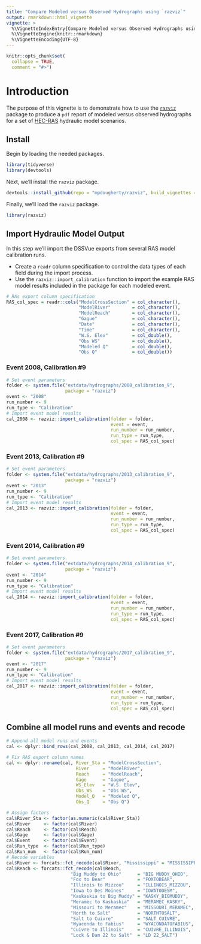 ```yaml
---
title: "Compare Modeled versus Observed Hydrographs using `razviz`"
output: rmarkdown::html_vignette
vignette: >
  %\VignetteIndexEntry{Compare Modeled versus Observed Hydrographs using `razviz`}
  %\VignetteEngine{knitr::rmarkdown}
  %\VignetteEncoding{UTF-8}
---
```


```r
knitr::opts_chunk$set(
  collapse = TRUE,
  comment = "#>")
```

# Introduction
The purpose of this vignette is to demonstrate how to use the [`razviz`](https://mpdougherty.github.io/razviz/) package to produce a `pdf` report of modeled versus observed hydrographs for a set of [HEC-RAS](https://www.hec.usace.army.mil/software/hec-ras/) hydraulic model scenarios. 

## Install
Begin by loading the needed packages. 
```r
library(tidyverse)
library(devtools)
```

Next, we'll install the `razviz` package. 
```r
devtools::install_github(repo = "mpdougherty/razviz", build_vignettes = TRUE)
```

Finally, we'll load the `razviz` package. 
```r
library(razviz)
```

## Import Hydraulic Model Output
In this step we'll import the DSSVue exports from several RAS model calibration runs. 

* Create a `readr` column specification to control the data types of each field during the import process.
* Use the `razviz::import_calibration` function to import the example RAS model results included in the package for each modeled event. 

```r
# RAs export column specification
RAS_col_spec = readr::cols("ModelCrossSection" = col_character(),
                           "ModelRiver"        = col_character(),
                           "ModelReach"        = col_character(),
                           "Gague"             = col_character(),
                           "Date"              = col_character(),
                           "Time"              = col_character(),
                           "W.S. Elev"         = col_double(),
                           "Obs WS"            = col_double(),
                           "Modeled Q"         = col_double(),
                           "Obs Q"             = col_double())
```

### Event 2008, Calibration #9
```r
# Set event parameters
folder <- system.file("extdata/hydrographs/2008_calibration_9",
                      package = "razviz")
event <- "2008"
run_number <- 9
run_type <- "Calibration"
# Import event model results
cal_2008 <- razviz::import_calibration(folder = folder,
                                       event = event,
                                       run_number = run_number,
                                       run_type = run_type,
                                       col_spec = RAS_col_spec)
```
### Event 2013, Calibration #9
```r
# Set event parameters
folder <- system.file("extdata/hydrographs/2013_calibration_9",
                      package = "razviz")
event <- "2013"
run_number <- 9
run_type <- "Calibration"
# Import event model results
cal_2013 <- razviz::import_calibration(folder = folder,
                                       event = event,
                                       run_number = run_number,
                                       run_type = run_type,
                                       col_spec = RAS_col_spec)
```

### Event 2014, Calibration #9
```r
# Set event parameters
folder <- system.file("extdata/hydrographs/2014_calibration_9",
                      package = "razviz")
event <- "2014"
run_number <- 9
run_type <- "Calibration"
# Import event model results
cal_2014 <- razviz::import_calibration(folder = folder,
                                       event = event,
                                       run_number = run_number,
                                       run_type = run_type,
                                       col_spec = RAS_col_spec)
```

### Event 2017, Calibration #9
```r
# Set event parameters
folder <- system.file("extdata/hydrographs/2017_calibration_9",
                      package = "razviz")
event <- "2017"
run_number <- 9
run_type <- "Calibration"
# Import event model results
cal_2017 <- razviz::import_calibration(folder = folder,
                                       event = event,
                                       run_number = run_number,
                                       run_type = run_type,
                                       col_spec = RAS_col_spec)
```


## Combine all model runs and events and recode
```r
# Append all model runs and events
cal <- dplyr::bind_rows(cal_2008, cal_2013, cal_2014, cal_2017)

# Fix RAS export column names
cal <- dplyr::rename(cal, River_Sta = "ModelCrossSection", 
                          River     = "ModelRiver",
                          Reach     = "ModelReach",
                          Gage      = "Gague",
                          WS_Elev   = "W.S. Elev", 
                          Obs_WS    = "Obs WS",
                          Model_Q   = "Modeled Q", 
                          Obs_Q     = "Obs Q")

# Assign factors
cal$River_Sta <- factor(as.numeric(cal$River_Sta))
cal$River     <- factor(cal$River)
cal$Reach     <- factor(cal$Reach)
cal$Gage      <- factor(cal$Gage)
cal$Event     <- factor(cal$Event)
cal$Run_type  <- factor(cal$Run_type)
cal$Run_num   <- factor(cal$Run_num)
# Recode variables
cal$River <- forcats::fct_recode(cal$River, "Mississippi" = "MISSISSIPPI")
cal$Reach <- forcats::fct_recode(cal$Reach, 
                        "Big Muddy to Ohio"      = "BIG MUDDY_OHIO", 
                        "Fox to Bear"            = "FOXTOBEAR",
                        "Illinois to Mizzou"     = "ILLINOIS_MIZZOU",
                        "Iowa to Des Moines"     = "IOWATODESM",
                        "Kaskaskia to Big Muddy" = "KASKY_BIGMUDDY",
                        "Meramec to Kaskaskia"   = "MERAMEC_KASKY",
                        "Missouri to Meramec"    = "MISSOURI_MERAMEC",
                        "North to Salt"          = "NORTHTOSALT",
                        "Salt to Cuivre"         = "SALT_CUIVRE",
                        "Wyaconda to Fabius"     = "WYACONDATOFABIUS",
                        "Cuivre to Illinois"     = "CUIVRE_ILLINOIS",
                        "Lock & Dam 22 to Salt"  = "LD 22_SALT")
```
